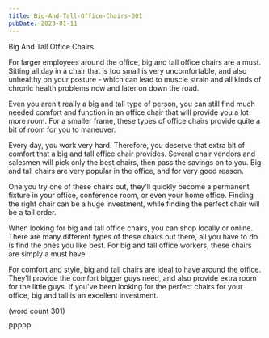 ```yaml
---
title: Big-And-Tall-Office-Chairs-301
pubDate: 2023-01-11
---
```


Big And Tall Office Chairs

For larger employees around the office, big and
tall office chairs are a must.  Sitting all day
in a chair that is too small is very uncomfortable,
and also unhealthy on your posture - which can 
lead to muscle strain and all kinds of chronic
health problems now and later on down the road.

Even you aren't really a big and tall type of 
person, you can still find much needed comfort 
and function in an office chair that will provide 
you a lot more room. For a smaller frame, these 
types of office chairs provide quite a bit of 
room for you to maneuver.

Every day, you work very hard.  Therefore, you
deserve that extra bit of comfort that a big and
tall office chair provides.  Several chair vendors
and salesmen will pick only the best chairs, 
then pass the savings on to you. Big and tall 
chairs are very popular in the office, and for
very good reason.

One you try one of these chairs out, they'll 
quickly become a permanent fixture in your office,
conference room, or even your home office.  Finding
the right chair can be a huge investment, while
finding the perfect chair will be a tall order.

When looking for big and tall office chairs, you
can shop locally or online.  There are many different
types of these chairs out there, all you have to 
do is find the ones you like best.  For big and
tall office workers, these chairs are simply a 
must have.

For comfort and style, big and tall chairs are ideal
to have around the office.  They'll provide the 
comfort bigger guys need, and also provide extra 
room for the little guys.  If you've been looking
for the perfect chairs for your office, big and 
tall is an excellent investment.

(word count 301)

PPPPP